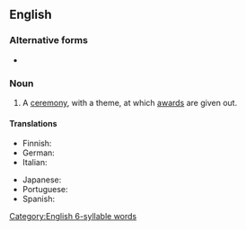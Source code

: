 ==English==

===Alternative forms===
* {{l|en|awards ceremony}}

===Noun===
{{en-noun}}

# A [[ceremony]], with a theme, at which [[award]]s are given out.

====Translations====
{{trans-top|a ceremony where awards are given out}}
* Finnish: {{t|fi|palkintojenjako}}
* German: {{t|de|Auszeichnungsveranstaltung|f}}
* Italian: {{t+|it|premiazione|f}}
{{trans-mid}}
* Japanese: {{t|ja|表彰式|tr=ひょうしょうしき, hyoushoushiki}}
* Portuguese: {{t+|pt|premiação|f}}
* Spanish: {{t|es|premiación|f}}
{{trans-bottom}}

[[Category:English 6-syllable words]]